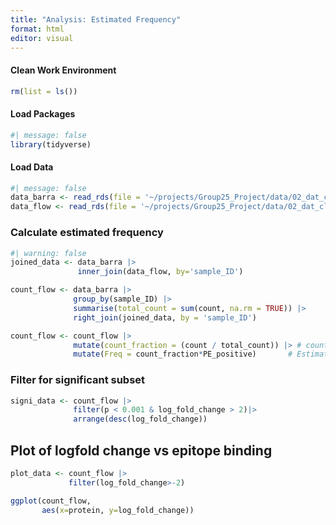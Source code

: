 ```yaml
---
title: "Analysis: Estimated Frequency"
format: html
editor: visual
---
```


#### Clean Work Environment

```r
rm(list = ls())
```

#### Load Packages

```r
#| message: false
library(tidyverse)
```

#### Load Data

```r
#| message: false
data_barra <- read_rds(file = '~/projects/Group25_Project/data/02_dat_clean_barracoda.RDS')
data_flow <- read_rds(file = '~/projects/Group25_Project/data/02_dat_clean_flowjo.RDS')
```

### Calculate estimated frequency

```r
#| warning: false
joined_data <- data_barra |>
               inner_join(data_flow, by='sample_ID')
```

```r
count_flow <- data_barra |> 
              group_by(sample_ID) |> 
              summarise(total_count = sum(count, na.rm = TRUE)) |> 
              right_join(joined_data, by = 'sample_ID')
```

```r
count_flow <- count_flow |>
              mutate(count_fraction = (count / total_count)) |> # count fraction
              mutate(Freq = count_fraction*PE_positive)       # Estimated frequency
```

### Filter for significant subset

```r
signi_data <- count_flow |>
              filter(p < 0.001 & log_fold_change > 2)|>
              arrange(desc(log_fold_change))
```

## Plot of logfold change vs epitope binding

```r

plot_data <- count_flow |>
             filter(log_fold_change>-2)
```

```r

ggplot(count_flow, 
       aes(x=protein, y=log_fold_change))
```
